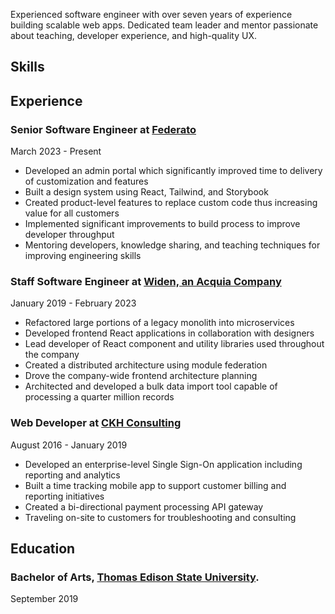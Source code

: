 
Experienced software engineer with over seven years of experience building
scalable web apps. Dedicated team leader and mentor passionate about teaching,
developer experience, and high-quality UX.

## Skills

<Skills />

## Experience

### Senior Software Engineer at [Federato](https://federato.ai)

<Date>March 2023 - Present</Date>

- Developed an admin portal which significantly improved time to delivery of
  customization and features
- Built a design system using React, Tailwind, and Storybook
- Created product-level features to replace custom code thus increasing value
  for all customers
- Implemented significant improvements to build process to improve developer
  throughput
- Mentoring developers, knowledge sharing, and teaching techniques for improving
  engineering skills

### Staff Software Engineer at [Widen, an Acquia Company](https://www.acquia.com/products/acquia-dam)

<Date>January 2019 - February 2023</Date>

- Refactored large portions of a legacy monolith into microservices
- Developed frontend React applications in collaboration with designers
- Lead developer of React component and utility libraries used throughout the
  company
- Created a distributed architecture using module federation
- Drove the company-wide frontend architecture planning
- Architected and developed a bulk data import tool capable of processing a
  quarter million records

### Web Developer at [CKH Consulting](https://ckhconsulting.com)

<Date>August 2016 - January 2019</Date>

- Developed an enterprise-level Single Sign-On application including reporting
  and analytics
- Built a time tracking mobile app to support customer billing and reporting
  initiatives
- Created a bi-directional payment processing API gateway
- Traveling on-site to customers for troubleshooting and consulting

## Education

### Bachelor of Arts, [Thomas Edison State University](https://www.tesu.edu/).

<Date>September 2019</Date>
